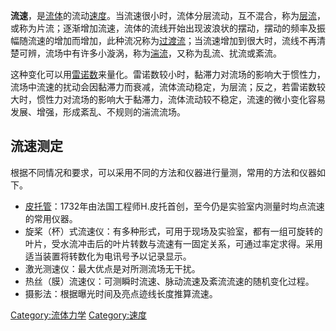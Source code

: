 {{unreferenced|time=2015-05-14T02:40:58+00:00}}
'''流速'''，是[[流体|流体]]的流动[[速度|速度]]。当流速很小时，流体分层流动，互不混合，称为[[层流|层流]]，或称为片流；逐渐增加流速，流体的流线开始出现波浪状的摆动，摆动的频率及振幅随流速的增加而增加，此种流况称为[[过渡流|过渡流]]；当流速增加到很大时，流线不再清楚可辨，流场中有许多小漩涡，称为[[湍流|湍流]]，又称为乱流、扰流或紊流。

这种变化可以用[[雷诺数|雷诺数]]来量化。雷诺数较小时，黏滞力对流场的影响大于惯性力，流场中流速的扰动会因黏滞力而衰减，流体流动稳定，为层流；反之，若雷诺数较大时，惯性力对流场的影响大于黏滞力，流体流动较不稳定，流速的微小变化容易发展、增强，形成紊乱、不规则的湍流流场。

==流速测定==
根据不同情况和要求，可以采用不同的方法和仪器进行量测，常用的方法和仪器如下。
* [[皮托管|皮托管]]：1732年由法国工程师H.皮托首创，至今仍是实验室内测量时均点流速的常用仪器。
* 旋桨（杯）式流速仪：有多种形式，可用于现场及实验室，都有一组可旋转的叶片，受水流冲击后的叶片转数与流速有一固定关系，可通过率定求得。采用适当装置将转数化为电讯号予以记录显示。
* 激光测速仪：最大优点是对所测流场无干扰。
* 热丝（膜）流速仪：可测瞬时流速、脉动流速及紊流流速的随机变化过程。
* 摄影法：根据曝光时间及亮点迹线长度推算流速。　

[[Category:流体力学|Category:流体力学]]
[[Category:速度|Category:速度]]